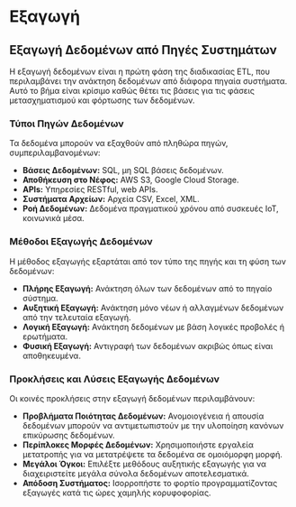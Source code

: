 # Εξαγωγή

## Εξαγωγή Δεδομένων από Πηγές Συστημάτων

Η εξαγωγή δεδομένων είναι η πρώτη φάση της διαδικασίας ETL, που περιλαμβάνει την ανάκτηση δεδομένων από διάφορα πηγαία συστήματα. Αυτό το βήμα είναι κρίσιμο καθώς θέτει τις βάσεις για τις φάσεις μετασχηματισμού και φόρτωσης των δεδομένων.

### Τύποι Πηγών Δεδομένων

Τα δεδομένα μπορούν να εξαχθούν από πληθώρα πηγών, συμπεριλαμβανομένων:

- **Βάσεις Δεδομένων:** SQL, μη SQL βάσεις δεδομένων.
- **Αποθήκευση στο Νέφος:** AWS S3, Google Cloud Storage.
- **APIs:** Υπηρεσίες RESTful, web APIs.
- **Συστήματα Αρχείων:** Αρχεία CSV, Excel, XML.
- **Ροή Δεδομένων:** Δεδομένα πραγματικού χρόνου από συσκευές IoT, κοινωνικά μέσα.

### Μέθοδοι Εξαγωγής Δεδομένων

Η μέθοδος εξαγωγής εξαρτάται από τον τύπο της πηγής και τη φύση των δεδομένων:

- **Πλήρης Εξαγωγή:** Ανάκτηση όλων των δεδομένων από το πηγαίο σύστημα.
- **Αυξητική Εξαγωγή:** Ανάκτηση μόνο νέων ή αλλαγμένων δεδομένων από την τελευταία εξαγωγή.
- **Λογική Εξαγωγή:** Ανάκτηση δεδομένων με βάση λογικές προβολές ή ερωτήματα.
- **Φυσική Εξαγωγή:** Αντιγραφή των δεδομένων ακριβώς όπως είναι αποθηκευμένα.

### Προκλήσεις και Λύσεις Εξαγωγής Δεδομένων

Οι κοινές προκλήσεις στην εξαγωγή δεδομένων περιλαμβάνουν:

- **Προβλήματα Ποιότητας Δεδομένων:** Ανομοιογένεια ή απουσία δεδομένων μπορούν να αντιμετωπιστούν με την υλοποίηση κανόνων επικύρωσης δεδομένων.
- **Περίπλοκες Μορφές Δεδομένων:** Χρησιμοποιήστε εργαλεία μετατροπής για να μετατρέψετε τα δεδομένα σε ομοιόμορφη μορφή.
- **Μεγάλοι Όγκοι:** Επιλέξτε μεθόδους αυξητικής εξαγωγής για να διαχειριστείτε μεγάλα σύνολα δεδομένων αποτελεσματικά.
- **Απόδοση Συστήματος:** Ισορροπήστε το φορτίο προγραμματίζοντας εξαγωγές κατά τις ώρες χαμηλής κορυφοφορίας.
